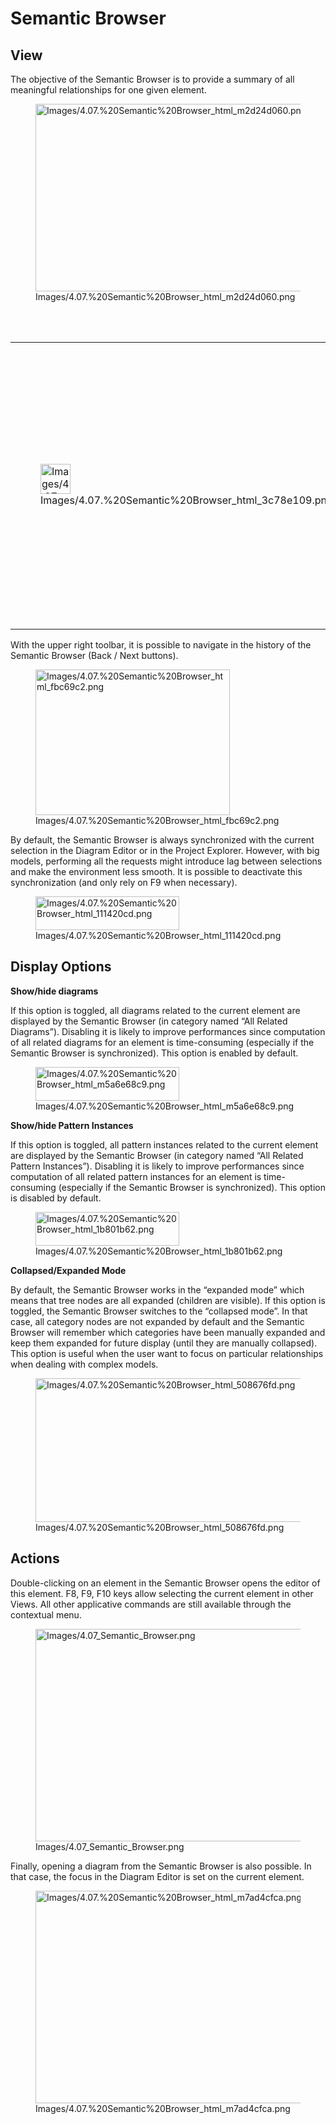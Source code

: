 
= Semantic Browser =

== View ==

The objective of the Semantic Browser is to provide a summary of all meaningful relationships for one given element.


[[Image:Images/4.07.%20Semantic%20Browser_html_m2d24d060.png|900x300px]]


<br>
<br>


{| border="1"
|-
| 
[[Image:Images/4.07.%20Semantic%20Browser_html_3c78e109.png|48x48px]]


| 
Control 				double-click (or typing F9) on an element in the Semantic Browser 				automatically makes it the &ldquo;current element&rdquo;. Typing 				F9 on an element on a diagram or in the 				Project Explorer instantaneously brings the Semantic Browser 				focused on this element.


|}  
With the upper right toolbar, it is possible to navigate in the history of the Semantic Browser (Back / Next buttons).


[[Image:Images/4.07.%20Semantic%20Browser_html_fbc69c2.png|311x233px]]


By default, the Semantic Browser is always synchronized with the current selection in the Diagram Editor or in the Project Explorer. However, with big models, performing all the requests might introduce lag between selections and make the environment less smooth. It is possible to deactivate this synchronization (and only rely on F9 when necessary).


[[Image:Images/4.07.%20Semantic%20Browser_html_111420cd.png|230x54px]]


== Display Options ==

'''Show/hide diagrams'''


If this option is toggled, all diagrams related to the current element are displayed by the Semantic Browser (in category named &ldquo;All Related Diagrams&rdquo;). Disabling it is likely to improve performances since computation of all related diagrams for an element is time-consuming (especially if the Semantic Browser is synchronized). This option is enabled by default.


[[Image:Images/4.07.%20Semantic%20Browser_html_m5a6e68c9.png|230x54px]]


'''Show/hide Pattern Instances'''


If this option is toggled, all pattern instances related to the current element are displayed by the Semantic Browser (in category named &ldquo;All Related Pattern Instances&rdquo;). Disabling it is likely to improve performances since computation of all related pattern instances for an element is time-consuming (especially if the Semantic Browser is synchronized). This option is disabled by default.


[[Image:Images/4.07.%20Semantic%20Browser_html_1b801b62.png|230x54px]]


'''Collapsed/Expanded Mode'''


By default, the Semantic Browser works in the &ldquo;expanded mode&rdquo; which means that tree nodes are all expanded (children are visible). If this option is toggled, the Semantic Browser switches to the &ldquo;collapsed mode&rdquo;. In that case, all category nodes are not expanded by default and the Semantic Browser will remember which categories have been manually expanded and keep them expanded for future display (until they are manually collapsed). This option is useful when the user want to focus on particular relationships when dealing with complex models.


[[Image:Images/4.07.%20Semantic%20Browser_html_508676fd.png|900x230px]]


== Actions ==

Double-clicking on an element in the Semantic Browser opens the editor of this element. F8, F9, F10 keys allow selecting the current element in other Views. All other applicative commands are still available through the contextual menu.


[[Image:Images/4.07_Semantic_Browser.png|900x340px]]


Finally, opening a diagram from the Semantic Browser is also possible. In that case, the focus in the Diagram Editor is set on the current element.


[[Image:Images/4.07.%20Semantic%20Browser_html_m7ad4cfca.png|900x340px]]


